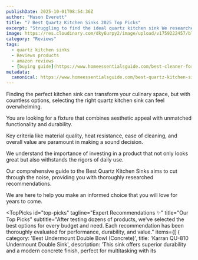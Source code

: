 ```yaml
---
publishDate: 2025-10-01T08:54:36Z
author: "Mason Everett"
title: "7 Best Quartz Kitchen Sinks 2025 Top Picks"
excerpt: "Struggling to find the ideal quartz kitchen sink We researched and tested to help you choose with confidence and enhance your kitchen experience."
image: https://res.cloudinary.com/dky6urpy2/image/upload/v1759222457/blog_image_1759222457_xhvg0a.webp
category: "Reviews"
tags:
  - quartz kitchen sinks
  - Reviews products
  - amazon reviews
  - [buying guide](https://www.homeessentialsguide.com/best-cleaner-for-quartz-sinks)
metadata:
  canonical: https://www.homeessentialsguide.com/best-quartz-kitchen-sinks
---
```



<p>Finding the perfect kitchen sink can transform your culinary space, but with countless options, selecting the right quartz kitchen sink can feel overwhelming.</p>
<p>You are looking for a fixture that combines aesthetic appeal with unmatched functionality and durability.</p>
<p>Key criteria like material quality, heat resistance, ease of cleaning, and overall value are paramount in making a sound decision.</p>
<p>We understand the importance of investing in a product that not only looks great but also withstands the rigors of daily use.</p>
<p>Our comprehensive guide to the Best Quartz Kitchen Sinks aims to cut through the noise, providing you with thoroughly researched recommendations.</p>
<p>We are here to help you make an informed choice that you will love for years to come.</p>

<TopPicks
  id="top-picks"
  tagline="Expert Recommendations ✨"
  title="Our Top Picks"
  subtitle="After testing dozens of products, we've selected the best options for every budget and need. Each recommendation has been thoroughly evaluated for performance, durability, and value."
  items={[
    {
      category: 'Best Undermount Double Bowl (Concrete)',
      title: 'Karran QU-810 Undermount Double Sink',
      description: 'This sink offers superior durability and a modern concrete finish, perfect for multitasking with its